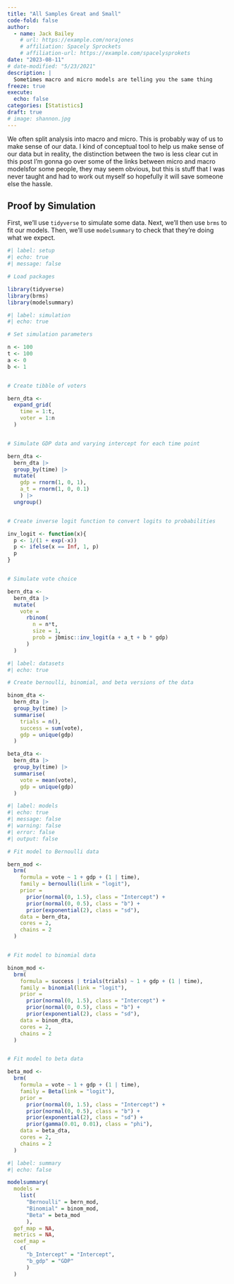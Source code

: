 ```yaml
---
title: "All Samples Great and Small"
code-fold: false
author:
  - name: Jack Bailey
    # url: https://example.com/norajones
    # affiliation: Spacely Sprockets
    # affiliation-url: https://example.com/spacelysprokets
date: "2023-08-11"
# date-modified: "5/23/2021"
description: |
  Sometimes macro and micro models are telling you the same thing
freeze: true
execute: 
  echo: false
categories: [Statistics]
draft: true
# image: shannon.jpg
---
```


We often split analysis into macro and micro. This is probably way of us to make sense of our data. I kind of conceptual tool to help us make sense of our data but in reality, the distinction between the two is less clear cut in this post I'm gonna go over some of the links between micro and macro modelsfor some people, they may seem obvious, but this is stuff that I was never taught and had to work out myself so hopefully it will save someone else the hassle.

## Proof by Simulation

First, we'll use `tidyverse` to simulate some data. Next, we'll then use `brms` to fit our models. Then, we'll use `modelsummary` to check that they're doing what we expect.

```r
#| label: setup
#| echo: true
#| message: false

# Load packages

library(tidyverse)
library(brms)
library(modelsummary)
```

```r
#| label: simulation
#| echo: true

# Set simulation parameters

n <- 100
t <- 100
a <- 0
b <- 1


# Create tibble of voters

bern_dta <- 
  expand_grid(
    time = 1:t,
    voter = 1:n
  )


# Simulate GDP data and varying intercept for each time point

bern_dta <- 
  bern_dta |> 
  group_by(time) |> 
  mutate(
    gdp = rnorm(1, 0, 1),
    a_t = rnorm(1, 0, 0.1)
    ) |> 
  ungroup()


# Create inverse logit function to convert logits to probabilities

inv_logit <- function(x){
  p <- 1/(1 + exp(-x))
  p <- ifelse(x == Inf, 1, p)
  p
}


# Simulate vote choice

bern_dta <- 
  bern_dta |> 
  mutate(
    vote = 
      rbinom(
        n = n*t,
        size = 1,
        prob = jbmisc::inv_logit(a + a_t + b * gdp)
      )
  )

```

```r
#| label: datasets
#| echo: true

# Create bernoulli, binomial, and beta versions of the data

binom_dta <- 
  bern_dta |> 
  group_by(time) |> 
  summarise(
    trials = n(),
    success = sum(vote),
    gdp = unique(gdp)
  )

beta_dta <- 
  bern_dta |> 
  group_by(time) |> 
  summarise(
    vote = mean(vote),
    gdp = unique(gdp)
  )

```

```r
#| label: models
#| echo: true
#| message: false
#| warning: false
#| error: false
#| output: false

# Fit model to Bernoulli data

bern_mod <- 
  brm(
    formula = vote ~ 1 + gdp + (1 | time),
    family = bernoulli(link = "logit"),
    prior = 
      prior(normal(0, 1.5), class = "Intercept") +
      prior(normal(0, 0.5), class = "b") +
      prior(exponential(2), class = "sd"),
    data = bern_dta,
    cores = 2,
    chains = 2
  )


# Fit model to binomial data

binom_mod <- 
  brm(
    formula = success | trials(trials) ~ 1 + gdp + (1 | time),
    family = binomial(link = "logit"),
    prior = 
      prior(normal(0, 1.5), class = "Intercept") +
      prior(normal(0, 0.5), class = "b") +
      prior(exponential(2), class = "sd"),
    data = binom_dta,
    cores = 2,
    chains = 2
  )


# Fit model to beta data

beta_mod <- 
  brm(
    formula = vote ~ 1 + gdp + (1 | time),
    family = Beta(link = "logit"),
    prior = 
      prior(normal(0, 1.5), class = "Intercept") +
      prior(normal(0, 0.5), class = "b") +
      prior(exponential(2), class = "sd") +
      prior(gamma(0.01, 0.01), class = "phi"),
    data = beta_dta,
    cores = 2,
    chains = 2
  )

```

```r
#| label: summary
#| echo: false

modelsummary(
  models =
    list(
      "Bernoulli" = bern_mod,
      "Binomial" = binom_mod,
      "Beta" = beta_mod
      ),
  gof_map = NA,
  metrics = NA,
  coef_map = 
    c(
      "b_Intercept" = "Intercept",
      "b_gdp" = "GDP"
      )
  )
```
